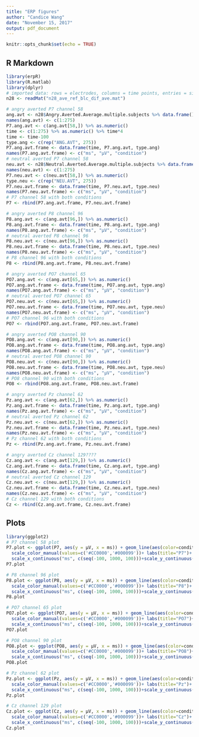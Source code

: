 ```yaml
---
title: "ERP figures"
author: "Candice Wang"
date: "November 15, 2017"
output: pdf_document
---
```


```r
knitr::opts_chunk$set(echo = TRUE)
```

## R Markdown


```r
library(erpR)
library(R.matlab)
library(dplyr)
# imported data: rows = electrodes, columns = time points, entries = signal amplitudes
n28 <- readMat("n28_ave_ref_blc_dif_ave.mat")

# angry averted P7 channel 58
ang.avt <- n28$Angry.Averted.Average.multiple.subjects %>% data.frame()
names(ang.avt) <- c(1:275)
P7.ang.avt <- c(ang.avt[58,]) %>% as.numeric()
time <- c(1:275) %>% as.numeric() %>% time*4
time <- time-100
type.ang <- c(rep("ANG.AVT", 275))
P7.ang.avt.frame <- data.frame(time, P7.ang.avt, type.ang)
names(P7.ang.avt.frame) <- c("ms", "µV", "condition")
# neutral averted P7 channel 58
neu.avt <- n28$Neutral.Averted.Average.multiple.subjects %>% data.frame()
names(neu.avt) <- c(1:275)
P7.neu.avt <- c(neu.avt[58,]) %>% as.numeric()
type.neu <- c(rep("NEU.AVT", 275))
P7.neu.avt.frame <- data.frame(time, P7.neu.avt, type.neu)
names(P7.neu.avt.frame) <- c("ms", "µV", "condition")
# P7 channel 58 with both conditions
P7 <- rbind(P7.ang.avt.frame, P7.neu.avt.frame)

# angry averted P8 channel 96
P8.ang.avt <- c(ang.avt[96,]) %>% as.numeric()
P8.ang.avt.frame <- data.frame(time, P8.ang.avt, type.ang)
names(P8.ang.avt.frame) <- c("ms", "µV", "condition")
# neutral averted P8 channel 96
P8.neu.avt <- c(neu.avt[96,]) %>% as.numeric()
P8.neu.avt.frame <- data.frame(time, P8.neu.avt, type.neu)
names(P8.neu.avt.frame) <- c("ms", "µV", "condition")
# P8 channel 96 with both conditions
P8 <- rbind(P8.ang.avt.frame, P8.neu.avt.frame)

# angry averted PO7 channel 65
PO7.ang.avt <- c(ang.avt[65,]) %>% as.numeric()
PO7.ang.avt.frame <- data.frame(time, PO7.ang.avt, type.ang)
names(PO7.ang.avt.frame) <- c("ms", "µV", "condition")
# neutral averted PO7 channel 65
PO7.neu.avt <- c(neu.avt[65,]) %>% as.numeric()
PO7.neu.avt.frame <- data.frame(time, PO7.neu.avt, type.neu)
names(PO7.neu.avt.frame) <- c("ms", "µV", "condition")
# PO7 channel 96 with both conditions
PO7 <- rbind(PO7.ang.avt.frame, PO7.neu.avt.frame)

# angry averted PO8 channel 90
PO8.ang.avt <- c(ang.avt[90,]) %>% as.numeric()
PO8.ang.avt.frame <- data.frame(time, PO8.ang.avt, type.ang)
names(PO8.ang.avt.frame) <- c("ms", "µV", "condition")
# neutral averted PO8 channel 90
PO8.neu.avt <- c(neu.avt[90,]) %>% as.numeric()
PO8.neu.avt.frame <- data.frame(time, PO8.neu.avt, type.neu)
names(PO8.neu.avt.frame) <- c("ms", "µV", "condition")
# PO8 channel 90 with both conditions
PO8 <- rbind(PO8.ang.avt.frame, PO8.neu.avt.frame)

# angry averted Pz channel 62
Pz.ang.avt <- c(ang.avt[62,]) %>% as.numeric()
Pz.ang.avt.frame <- data.frame(time, Pz.ang.avt, type.ang)
names(Pz.ang.avt.frame) <- c("ms", "µV", "condition")
# neutral averted Pz channel 62
Pz.neu.avt <- c(neu.avt[62,]) %>% as.numeric()
Pz.neu.avt.frame <- data.frame(time, Pz.neu.avt, type.neu)
names(Pz.neu.avt.frame) <- c("ms", "µV", "condition")
# Pz channel 62 with both conditions
Pz <- rbind(Pz.ang.avt.frame, Pz.neu.avt.frame)

# angry averted Cz channel 129????
Cz.ang.avt <- c(ang.avt[129,]) %>% as.numeric()
Cz.ang.avt.frame <- data.frame(time, Cz.ang.avt, type.ang)
names(Cz.ang.avt.frame) <- c("ms", "µV", "condition")
# neutral averted Cz channel 129
Cz.neu.avt <- c(neu.avt[129,]) %>% as.numeric()
Cz.neu.avt.frame <- data.frame(time, Cz.neu.avt, type.neu)
names(Cz.neu.avt.frame) <- c("ms", "µV", "condition")
# Cz channel 129 with both conditions
Cz <- rbind(Cz.ang.avt.frame, Cz.neu.avt.frame)
```

## Plots

```r
library(ggplot2)
# P7 channel 58 plot
P7.plot <- ggplot(P7, aes(y = µV, x = ms)) + geom_line(aes(color=condition))+
  scale_color_manual(values=c('#CC0000','#000099'))+ labs(title="P7")+
  scale_x_continuous("ms", c(seq(-100, 1000, 100)))+scale_y_continuous("µV", c(seq(-6.75, 6.75, 1))) +ylim(-6.75, 6.75)+ theme(panel.grid.major = element_blank(), panel.grid.minor = element_blank(), panel.background = element_blank(), axis.line = element_line(colour = "black"))
P7.plot 

# P8 channel 96 plot
P8.plot <- ggplot(P8, aes(y = µV, x = ms)) + geom_line(aes(color=condition))+
  scale_color_manual(values=c('#CC0000','#000099'))+ labs(title="P8")+
  scale_x_continuous("ms", c(seq(-100, 1000, 100)))+scale_y_continuous("µV", c(seq(-6.75, 6.75, 1)))+ylim(-6.75, 6.75) +theme(panel.grid.major = element_blank(), panel.grid.minor = element_blank(), panel.background = element_blank(), axis.line = element_line(colour = "black"))
P8.plot

# PO7 channel 65 plot
PO7.plot <- ggplot(PO7, aes(y = µV, x = ms)) + geom_line(aes(color=condition))+
  scale_color_manual(values=c('#CC0000','#000099'))+ labs(title="PO7")+
  scale_x_continuous("ms", c(seq(-100, 1000, 100)))+scale_y_continuous("µV", c(seq(-6.75, 6.75, 1))) +ylim(-6.75, 6.75)+ theme(panel.grid.major = element_blank(), panel.grid.minor = element_blank(), panel.background = element_blank(), axis.line = element_line(colour = "black"))
PO7.plot 

# PO8 channel 90 plot
PO8.plot <- ggplot(PO8, aes(y = µV, x = ms)) + geom_line(aes(color=condition))+
  scale_color_manual(values=c('#CC0000','#000099'))+ labs(title="PO8")+
  scale_x_continuous("ms", c(seq(-100, 1000, 100)))+scale_y_continuous("µV", c(seq(-6.75, 6.75, 1)))+ylim(-6.75, 6.75) + theme(panel.grid.major = element_blank(), panel.grid.minor = element_blank(), panel.background = element_blank(), axis.line = element_line(colour = "black"))
PO8.plot 

# Pz channel 62 plot
Pz.plot <- ggplot(Pz, aes(y = µV, x = ms)) + geom_line(aes(color=condition))+
  scale_color_manual(values=c('#CC0000','#000099'))+ labs(title="Pz")+
  scale_x_continuous("ms", c(seq(-100, 1000, 100)))+scale_y_continuous("µV", c(seq(-6.75, 6.75, 1)))+ylim(-6.75, 6.75) + theme(panel.grid.major = element_blank(), panel.grid.minor = element_blank(), panel.background = element_blank(), axis.line = element_line(colour = "black"))
Pz.plot 

# Cz channel 129 plot
Cz.plot <- ggplot(Cz, aes(y = µV, x = ms)) + geom_line(aes(color=condition))+
  scale_color_manual(values=c('#CC0000','#000099'))+ labs(title="Cz")+
  scale_x_continuous("ms", c(seq(-100, 1000, 100)))+scale_y_continuous("µV", c(seq(-6.75, 6.75, 1)))+ylim(-6.75, 6.75) + theme(panel.grid.major = element_blank(), panel.grid.minor = element_blank(), panel.background = element_blank(), axis.line = element_line(colour = "black"))
Cz.plot
```
